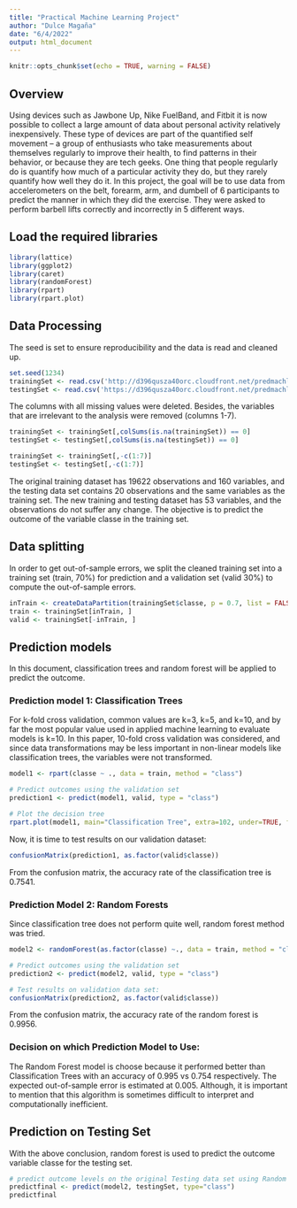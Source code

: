 ---
title: "Practical Machine Learning Project"
author: "Dulce Magaña"
date: "6/4/2022"
output: html_document
---

```{r setup, include=FALSE}
knitr::opts_chunk$set(echo = TRUE, warning = FALSE)
```

## Overview

Using devices such as Jawbone Up, Nike FuelBand, and Fitbit it is now possible to collect a large amount of data about personal activity relatively inexpensively. These type of devices are part of the quantified self movement – a group of enthusiasts who take measurements about themselves regularly to improve their health, to find patterns in their behavior, or because they are tech geeks. One thing that people regularly do is quantify how much of a particular activity they do, but they rarely quantify how well they do it. In this project, the goal will be to use data from accelerometers on the belt, forearm, arm, and dumbell of 6 participants to predict the manner in which they did the exercise. They were asked to perform barbell lifts correctly and incorrectly in 5 different ways.

## Load the required libraries

```{r}
library(lattice)
library(ggplot2)
library(caret)
library(randomForest)
library(rpart)
library(rpart.plot)
```

## Data Processing

The seed is set to ensure reproducibility and the data is read and cleaned up. 

```{r}
set.seed(1234)
trainingSet <- read.csv('http://d396qusza40orc.cloudfront.net/predmachlearn/pml-training.csv', na.strings = c("NA","#DIV/0!", ""))
testingSet <- read.csv('https://d396qusza40orc.cloudfront.net/predmachlearn/pml-testing.csv', na.strings = c("NA","#DIV/0!", ""))
```

The columns with all missing values were deleted. Besides, the variables that are irrelevant to the analysis were removed (columns 1-7).

```{r}
trainingSet <- trainingSet[,colSums(is.na(trainingSet)) == 0]
testingSet <- testingSet[,colSums(is.na(testingSet)) == 0]

trainingSet <- trainingSet[,-c(1:7)]
testingSet <- testingSet[,-c(1:7)]
```

The original training dataset has 19622 observations and 160 variables, and the testing data set contains 20 observations and the same variables as the training set. The new training and testing dataset has 53 variables, and the observations do not suffer any change. The objective is to predict the outcome of the variable classe in the training set.

## Data splitting

In order to get out-of-sample errors, we split the cleaned training set into a training set (train, 70%) for prediction and a validation set (valid 30%) to compute the out-of-sample errors.

```{r}
inTrain <- createDataPartition(trainingSet$classe, p = 0.7, list = FALSE)
train <- trainingSet[inTrain, ]
valid <- trainingSet[-inTrain, ]
```

## Prediction models

In this document, classification trees and random forest will be applied to predict the outcome.

### Prediction model 1: Classification Trees

For k-fold cross validation, common values are k=3, k=5, and k=10, and by far the most popular value used in applied machine learning to evaluate models is k=10. In this paper, 10-fold cross validation was considered, and since data transformations may be less important in non-linear models like classification trees, the variables were not transformed.

```{r}
model1 <- rpart(classe ~ ., data = train, method = "class")

# Predict outcomes using the validation set
prediction1 <- predict(model1, valid, type = "class")

# Plot the decision tree
rpart.plot(model1, main="Classification Tree", extra=102, under=TRUE, faclen=0)
```

Now, it is time to test results on our validation dataset:

```{r}
confusionMatrix(prediction1, as.factor(valid$classe))
```

From the confusion matrix, the accuracy rate of the classification tree is 0.7541.

### Prediction Model 2: Random Forests

Since classification tree does not perform quite well, random forest method was tried.

```{r}
model2 <- randomForest(as.factor(classe) ~., data = train, method = "class")

# Predict outcomes using the validation set
prediction2 <- predict(model2, valid, type = "class")

# Test results on validation data set:
confusionMatrix(prediction2, as.factor(valid$classe))
```

From the confusion matrix, the accuracy rate of the random forest is 0.9956.


### Decision on which Prediction Model to Use:

The Random Forest model is choose because it performed better than Classification Trees with an accuracy of 0.995 vs 0.754 respectively.  The expected out-of-sample error is estimated at 0.005. Although, it is important to mention that this algorithm is sometimes difficult to interpret and computationally inefficient.

## Prediction on Testing Set

With the above conclusion, random forest is used to predict the outcome variable classe for the testing set.

```{r}
# predict outcome levels on the original Testing data set using Random Forest algorithm
predictfinal <- predict(model2, testingSet, type="class")
predictfinal
```